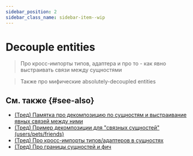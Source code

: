 ```yaml
---
sidebar_position: 2
sidebar_class_name: sidebar-item--wip
---
```



# Decouple entities

<WIP ticket="202" />

> Про кросс-импорты типов, адаптера и про то - как явно выстраивать связи между сущностями

> Также про мифические absolutely-decoupled entities

## См. также {#see-also}

- [(Тред) Памятка про декомпозицию по сущностям и выстраивание явных связей между ними](https://t.me/feature_sliced/3633)
- [(Тред) Пример декомпозиции для "связных сущностей" (users/pets/friends)](https://t.me/feature_sliced/3316)
- [(Тред) Про кросс-импорты типов/адаптеров в сущностях](https://t.me/feature_sliced/4276)
- [(Тред) Про границы сущностей и фич](https://t.me/feature_sliced/4521)
